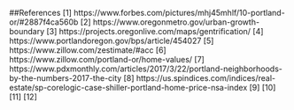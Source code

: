 ##References<a name="References"></a>
[1] https://www.forbes.com/pictures/mhj45mhlf/10-portland-or/#2887f4ca560b
[2] https://www.oregonmetro.gov/urban-growth-boundary
[3] https://projects.oregonlive.com/maps/gentrification/
[4] https://www.portlandoregon.gov/bps/article/454027
[5] https://www.zillow.com/zestimate/#acc
[6] https://www.zillow.com/portland-or/home-values/
[7] https://www.pdxmonthly.com/articles/2017/3/22/portland-neighborhoods-by-the-numbers-2017-the-city
[8] https://us.spindices.com/indices/real-estate/sp-corelogic-case-shiller-portland-home-price-nsa-index
[9] 
[10]
[11]
[12]
